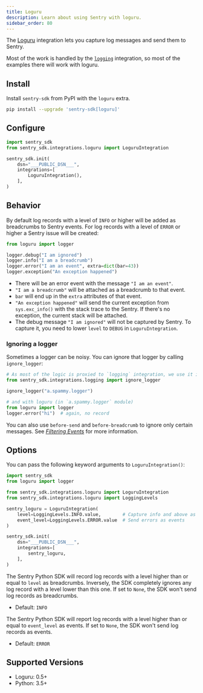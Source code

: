 ```yaml
---
title: Loguru
description: Learn about using Sentry with loguru.
sidebar_order: 80
---
```


The [Loguru](https://github.com/Delgan/loguru#readme) integration lets you capture log messages and send them to Sentry.

Most of the work is handled by the [`logging`](/platforms/python/guides/logging) integration, so most of the examples there will work with loguru.

## Install

Install `sentry-sdk` from PyPI with the `loguru` extra.

```bash
pip install --upgrade 'sentry-sdk[loguru]'
```

## Configure

```python
import sentry_sdk
from sentry_sdk.integrations.loguru import LoguruIntegration

sentry_sdk.init(
    dsn="___PUBLIC_DSN___",
    integrations=[
        LoguruIntegration(),
    ],
)
```


## Behavior

By default log records with a level of `INFO` or higher will be added as breadcrumbs to Sentry events. For log records with a level of `ERROR` or higher a Sentry issue will be created:

```python
from loguru import logger

logger.debug("I am ignored")
logger.info("I am a breadcrumb")
logger.error("I am an event", extra=dict(bar=43))
logger.exception("An exception happened")
```

- There will be an error event with the message `"I am an event"`.
- `"I am a breadcrumb"` will be attached as a breadcrumb to that event.
- `bar` will end up in the `extra` attributes of that event.
- `"An exception happened"` will send the current exception from `sys.exc_info()` with the stack trace to the Sentry. If there's no exception, the current stack will be attached.
- The debug message `"I am ignored"` will not be captured by Sentry. To capture it, you need to lower `level` to `DEBUG` in `LoguruIntegration`.

### Ignoring a logger

Sometimes a logger can be noisy. You can ignore that logger by calling `ignore_logger`:

```python
# As most of the logic is proxied to `logging` integration, we use it instead of `loguru` integration.
from sentry_sdk.integrations.logging import ignore_logger

ignore_logger("a.spammy.logger")

# and with loguru (in `a.spammy.logger` module)
from loguru import logger
logger.error("hi")  # again, no record
```

You can also use `before-send` and `before-breadcrumb` to ignore only certain messages. See [_Filtering Events_](configuration/filtering/) for more information.

## Options

You can pass the following keyword arguments to `LoguruIntegration()`:

```python
import sentry_sdk
from loguru import logger

from sentry_sdk.integrations.loguru import LoguruIntegration
from sentry_sdk.integrations.loguru import LoggingLevels

sentry_loguru = LoguruIntegration(
    level=LoggingLevels.INFO.value,        # Capture info and above as breadcrumbs
    event_level=LoggingLevels.ERROR.value  # Send errors as events
)

sentry_sdk.init(
    dsn="___PUBLIC_DSN___",
    integrations=[
        sentry_loguru,
    ],
)
```

<ConfigKey name="level">

The Sentry Python SDK will record log records with a level higher than or equal to `level` as breadcrumbs. Inversely, the SDK completely ignores any log record with a level lower than this one. If set to `None`, the SDK won't send log records as breadcrumbs.

- Default: `INFO`

</ConfigKey>

<ConfigKey name="event_level">

The Sentry Python SDK will report log records with a level higher than or equal to `event_level` as events. If set to `None`, the SDK won't send log records as events.

- Default: `ERROR`


</ConfigKey>


## Supported Versions

- Loguru: 0.5+
- Python: 3.5+
